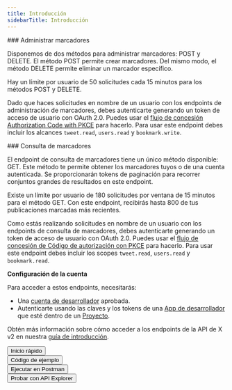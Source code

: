 ```yaml
---
title: Introducción
sidebarTitle: Introducción
---
```



<div id="manage-bookmarks">
  ### Administrar marcadores
</div>

Disponemos de dos métodos para administrar marcadores: POST y DELETE. El método POST permite crear marcadores. Del mismo modo, el método DELETE permite eliminar un marcador específico.

Hay un límite por usuario de 50 solicitudes cada 15 minutos para los métodos POST y DELETE.

Dado que haces solicitudes en nombre de un usuario con los endpoints de administración de marcadores, debes autenticarte generando un token de acceso de usuario con OAuth 2.0. Puedes usar el [flujo de concesión Authorization Code with PKCE](/es/resources/fundamentals/authentication/oauth-2-0/user-access-token) para hacerlo. Para usar este endpoint debes incluir los alcances `tweet.read`, `users.read` y `bookmark.write`.

<div id="bookmarks-lookup">
  ### Consulta de marcadores
</div>

El endpoint de consulta de marcadores tiene un único método disponible: GET. Este método te permite obtener los marcadores tuyos o de una cuenta autenticada. Se proporcionarán tokens de paginación para recorrer conjuntos grandes de resultados en este endpoint.

Existe un límite por usuario de 180 solicitudes por ventana de 15 minutos para el método GET. Con este endpoint, recibirás hasta 800 de tus publicaciones marcadas más recientes.

Como estás realizando solicitudes en nombre de un usuario con los endpoints de consulta de marcadores, debes autenticarte generando un token de acceso de usuario con OAuth 2.0. Puedes usar el [flujo de concesión de Código de autorización con PKCE](/es/resources/fundamentals/authentication/oauth-2-0/user-access-token) para hacerlo. Para usar este endpoint debes incluir los scopes `tweet.read`, `users.read` y `bookmark.read`.

**Configuración de la cuenta**

Para acceder a estos endpoints, necesitarás:

- Una [cuenta de desarrollador](https://developer.x.com/en/portal/petition/essential/basic-info) aprobada.
- Autenticarte usando las claves y los tokens de una [App de desarrollador](/es/resources/fundamentals/developer-apps) que esté dentro de un [Proyecto](/es/resources/fundamentals/projects).

Obtén más información sobre cómo acceder a los endpoints de la API de X v2 en nuestra [guía de introducción](/es/x-api/getting-started/getting-access).

<div class="flex">
  <Button href="/es/x-api/posts/manage-tweets/quickstart">
    Inicio rápido
  </Button>

  <br />

  <Button href="https://github.com/xdevplatform/Twitter-API-v2-sample-code">
    Código de ejemplo
  </Button>

  <br />

  <Button href="https://www.postman.com/xapidevelopers/">
    Ejecutar en Postman
  </Button>

  <br />

  <Button href="https://developer.x.com/apitools/api?endpoint=%2F2%2Ftweets%2F%7Bid%7D%2Fbookmarks&method=get">
    Probar con API Explorer
  </Button>
</div>